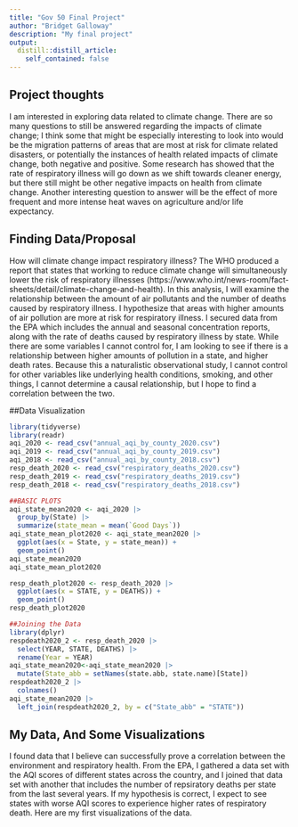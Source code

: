 ```yaml
---
title: "Gov 50 Final Project"
author: "Bridget Galloway"
description: "My final project"
output:
  distill::distill_article:
    self_contained: false
---
```




## Project thoughts

I am interested in exploring data related to climate change. There are so many questions to still be answered regarding the impacts of climate change; I think some that might be especially interesting to look into would be the migration patterns of areas that are most at risk for climate related disasters, or potentially the instances of health related impacts of climate change, both negative and positive. Some research has showed that the rate of respiratory illness will go down as we shift towards cleaner energy, but there still might be other negative impacts on health from climate change. Another interesting question to answer will be the effect of more frequent and more intense heat waves on agriculture and/or life expectancy. 




## Finding Data/Proposal


How will climate change impact respiratory illness? The WHO produced a report that states that working to reduce climate change will simultaneously lower the risk of respiratory illnesses (https://www.who.int/news-room/fact-sheets/detail/climate-change-and-health). In this analysis, I will examine the relationship between the amount of air pollutants and the number of deaths caused by respiratory illness. I hypothesize that areas with higher amounts of air pollution are more at risk for respiratory illness. I secured data from the EPA which includes the annual and seasonal concentration reports, along with the rate of deaths caused by respiratory illness by state. While there are some variables I cannot control for, I am looking to see if there is a relationship between higher amounts of pollution in a state, and higher death rates. Because this a naturalistic observational study, I cannot control for other variables like underlying health conditions, smoking, and other things, I cannot determine a causal relationship, but I hope to find a correlation between the two. 

##Data Visualization

```r
library(tidyverse)
library(readr)
aqi_2020 <- read_csv("annual_aqi_by_county_2020.csv")
aqi_2019 <- read_csv("annual_aqi_by_county_2019.csv")
aqi_2018 <- read_csv("annual_aqi_by_county_2018.csv")
resp_death_2020 <- read_csv("respiratory_deaths_2020.csv")
resp_death_2019 <- read_csv("respiratory_deaths_2019.csv")
resp_death_2018 <- read_csv("respiratory_deaths_2018.csv")
```

```r
##BASIC PLOTS
aqi_state_mean2020 <- aqi_2020 |>
  group_by(State) |>
  summarize(state_mean = mean(`Good Days`)) 
aqi_state_mean_plot2020 <- aqi_state_mean2020 |>
  ggplot(aes(x = State, y = state_mean)) +
  geom_point()
aqi_state_mean2020
aqi_state_mean_plot2020

resp_death_plot2020 <- resp_death_2020 |>
  ggplot(aes(x = STATE, y = DEATHS)) +
  geom_point()
resp_death_plot2020
```

```r
##Joining the Data
library(dplyr)
respdeath2020_2 <- resp_death_2020 |>
  select(YEAR, STATE, DEATHS) |> 
  rename(Year = YEAR)
aqi_state_mean2020<-aqi_state_mean2020 |>
  mutate(State_abb = setNames(state.abb, state.name)[State])
respdeath2020_2 |>
  colnames()
aqi_state_mean2020 |>
  left_join(respdeath2020_2, by = c("State_abb" = "STATE"))


```

## My Data, And Some Visualizations
I found data that I believe can successfully prove a correlation between the environment and respiratory health. From the EPA, I gathered a data set with the AQI scores of different states across the country, and I joined that data set with another that includes the number of repsiratory deaths per state from the last several years. If my hypothesis is correct, I expect to see states with worse AQI scores to experience higher rates of respiratory death. Here are my first visualizations of the data. 

